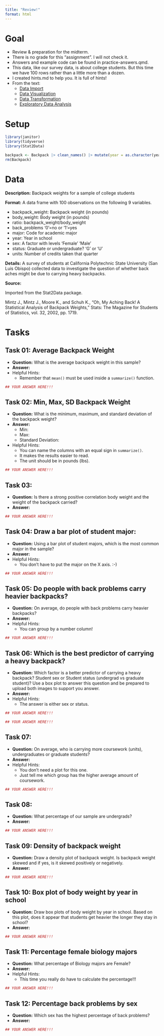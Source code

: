 ```yaml
---
title: "Review!"
format: html
---
```




# Goal

- Review & preparation for the midterm.
- There is no grade for this "assignment". I will not check it.
- Answers and example code can be found in practice-answers.qmd.
- This data, like our survey data, is about college students. But this time we have 100 rows rather than a little more than a dozen.
- I created hints.md to help you. It is full of hints!
- From the text:
    - [Data Import](https://r4ds.hadley.nz/data-import.html)
    - [Data Visualization](https://r4ds.hadley.nz/data-visualize.html)
    - [Data Transformation](https://r4ds.hadley.nz/data-transform.html)
    - [Exploratory Data Analysis](https://r4ds.hadley.nz/EDA.html)



# Setup

```r
library(janitor)
library(tidyverse)
library(Stat2Data)

backpack <- Backpack |> clean_names() |> mutate(year = as.character(year))
rm(Backpack)
```



# Data

**Description:** Backpack weights for a sample of college students

**Format:** A data frame with 100 observations on the following 9 variables.

- backpack_weight: Backpack weight (in pounds)
- body_weight: Body weight (in pounds) 
- ratio: backpack_weight/body_weight 
- back_problems ‘0’=no or ‘1’=yes 
- major: Code for academic major 
- year: Year in school 
- sex: A factor with levels ‘Female’ ‘Male’ 
- status: Graduate or undergraduate? ‘G’ or ‘U’ 
- units: Number of credits taken that quarter 

**Details:** A survey of students at California Polytechnic State University (San Luis Obispo) collected data to investigate the question of whether back aches might be due to carrying heavy backpacks.

**Source:**

Imported from the Stat2Data package.

Mintz J., Mintz J., Moore K., and Schuh K., "Oh, My Aching Back! A
Statistical Analysis of Backpack Weights," Stats: The Magazine for
Students of Statistics, vol. 32, 2002, pp. 1719.



# Tasks


## Task 01: Average Backpack Weight

- **Question:** What is the average backpack weight in this sample?
- **Answer:** 
- Helpful Hints:
    - Remember that `mean()` must be used inside a `summarize()` function.
  
```r

## YOUR ANSWER HERE!!!

```


## Task 02: Min, Max, SD Backpack Weight

- **Question:** What is the minimum, maximum, and standard deviation of the backpack weight?
- **Answer:**
  - Min: 
  - Max: 
  - Standard Deviation: 
- Helpful Hints:
  - You can name the columns with an equal sign in `summarize()`.
  - It makes the results easier to read.
  - The unit should be in pounds (lbs).

```r

## YOUR ANSWER HERE!!!

```


## Task 03:

- **Question:** Is there a strong positive correlation body weight and the weight of the backpack carried?
- **Answer:** 
  
```r

## YOUR ANSWER HERE!!!

```


## Task 04: Draw a bar plot of student major:

- **Question:** Using a bar plot of student majors, which is the most common major in the sample?
- **Answer:** 
- Helpful Hints:
    - You don't have to put the major on the X axis. :-)
  
```r

## YOUR ANSWER HERE!!!

```


## Task 05: Do people with back problems carry heavier backpacks?

- **Question:** On average, do people with back problems carry heavier backpacks?
- **Answer:** 
- Helpful Hints:
    - You can group by a number column!
  
```r

## YOUR ANSWER HERE!!!

```


## Task 06: Which is the best predictor of carrying a heavy backpack?

- **Question:** Which factor is a better predictor of carrying a heavy backpack? Student sex or Student status (undergrad vs graduate student)? Use a box plot to answer this question and be prepared to upload both images to support you answer.
- **Answer:** 
- Helpful Hints:
    - The answer is either sex or status.
  
```r

## YOUR ANSWER HERE!!!

```

```r

## YOUR ANSWER HERE!!!

```


## Task 07:

- **Question:** On average, who is carrying more coursework (units), undergraduates or graduate students?
- **Answer:** 
- Helpful Hints:
    - You don't need a plot for this one.
    - Just tell me which group has the higher average amount of coursework.
  
```r

## YOUR ANSWER HERE!!!

```


## Task 08:

- **Question:** What percentage of our sample are undergrads?
- **Answer:** 
  
```r

## YOUR ANSWER HERE!!!

```


## Task 09: Density of backpack weight

- **Question:** Draw a density plot of backpack weight. Is backpack weight skewed and if yes, is it skewed positively or negatively.
- **Answer:** 
  
```r

## YOUR ANSWER HERE!!!

```


## Task 10: Box plot of body weight by year in school

- **Question:** Draw box plots of body weight by year in school. Based on this plot, does it appear that students get heavier the longer they stay in school?
- **Answer:** 
  
```r

## YOUR ANSWER HERE!!!

```


## Task 11: Percentage female biology majors

- **Question:** What percentage of Biology majors are Female?
- **Answer:** 
- Helpful Hints:
  - This time you really do have to calculate the percentage!!!
  
```r

## YOUR ANSWER HERE!!!

```


## Task 12: Percentage back problems by sex

- **Question:** Which sex has the highest percentage of back problems?
- **Answer:** 
  
```r

## YOUR ANSWER HERE!!!

```
